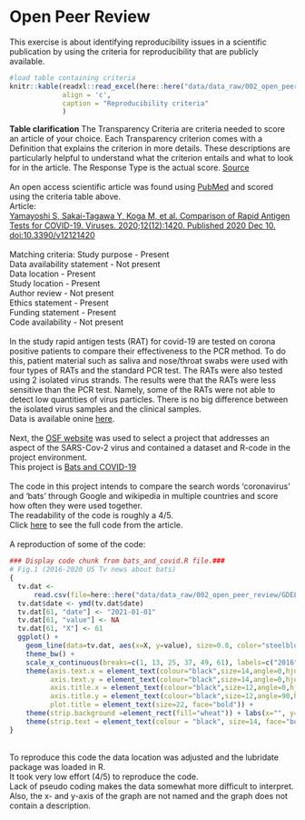 # Open Peer Review 

This exercise is about identifying reproducibility issues in a scientific publication by using the criteria for reproducibility that are publicly available.
<br>
```r
#load table containing criteria
knitr::kable(readxl::read_excel(here::here("data/data_raw/002_open_peer_review/reproducibility_criteria.xlsx")), 
             align = 'c', 
             caption = "Reproducibility criteria"
             )
```
__Table clarification__ The Transparency Criteria are criteria needed to score an article of your choice. Each Transparency criterion comes with a Definition that explains the criterion in more details. These descriptions are particularly helpful to understand what the criterion entails and what to look for in the article. The Response Type is the actual score.  [Source](https://www.researchgate.net/publication/340244621_Reproducibility_and_reporting_practices_in_COVID-19_preprint_manuscripts/fulltext/5e81f9fd92851caef4ae37ba/Reproducibility-and-reporting-practices-in-COVID-19-preprint-manuscripts.pdf)
<br> <br>
An open access scientific article was found using [PubMed](https://pubmed.ncbi.nlm.nih.gov/) and scored using the criteria table above.
<br> 
Article: <br>
[Yamayoshi S, Sakai-Tagawa Y, Koga M, et al. Comparison of Rapid Antigen Tests for COVID-19. Viruses. 2020;12(12):1420. Published 2020 Dec 10. doi:10.3390/v12121420](https://pubmed.ncbi.nlm.nih.gov/33322035/)
<br> <br>
Matching criteria:
Study purpose -                 Present <br>
Data availability statement -   Not present <br>
Data location -                 Present <br>
Study location -                Present <br>
Author review -                 Not present <br>
Ethics statement -              Present <br>
Funding statement -             Present <br>
Code availability -             Not present
<br> <br>
In the study rapid antigen tests (RAT) for covid-19 are tested on corona positive patients to compare their effectiveness to the PCR method. To do this, patient material such as saliva and nose/throat swabs were used with four types of RATs and the standard PCR test. The RATs were also tested using 2 isolated virus strands. The results were that the RATs were less sensitive than the PCR test. Namely, some of the RATs were not able to detect low quantities of virus particles. There is no big difference between the isolated virus samples and the clinical samples. <br>
Data is available onine [here](https://www.mdpi.com/1999-4915/12/12/1420/s1).
<br> <br>
Next, the [OSF website](https://osf.io/) was used to select a project that addresses an aspect of the SARS-Cov-2 virus and contained a dataset and R-code in the project environment. <br>
This project is [Bats and COVID-19](https://osf.io/wxh6a/)
<br> <br> 
The code in this project intends to compare the search words 'coronavirus' and 'bats' through Google and wikipedia in multiple countries and score how often they were used together. <br>
The readability of the code is roughly a 4/5. 
<br>
Click [here](data_raw/002_open_peer_review/bats_and_covid.R) to see the full code from the article.
<br> <br> 
A reproduction of some of the code: 
<br>
``` r
### Display code chunk from bats_and_covid.R file.###
# Fig.1 (2016-2020 US Tv news about bats) 
{
  tv.dat <- 
      read.csv(file=here::here("data/data_raw/002_open_peer_review/GDELTBatsUS1620.csv"))
  tv.dat$date <- ymd(tv.dat$date)
  tv.dat[61, "date"] <- "2021-01-01"
  tv.dat[61, "value"] <- NA
  tv.dat[61, "X"] <- 61
  ggplot() + 
    geom_line(data=tv.dat, aes(x=X, y=value), size=0.8, color="steelblue", linetype="solid") + 
    theme_bw() + 
    scale_x_continuous(breaks=c(1, 13, 25, 37, 49, 61), labels=c("2016", "2017", "2018", "2019", "2020", "2021")) +
    theme(axis.text.x = element_text(colour="black",size=14,angle=0,hjust=.5,vjust=.5,face="plain"),
          axis.text.y = element_text(colour="black",size=14,angle=0,hjust=1,vjust=0,face="plain"),  
          axis.title.x = element_text(colour="black",size=12,angle=0,hjust=.5,vjust=.5,face="plain"),
          axis.title.y = element_text(colour="black",size=12,angle=90,hjust=.5,vjust=.5,face="plain"),
          plot.title = element_text(size=22, face="bold")) +
    theme(strip.background =element_rect(fill="wheat")) + labs(x="", y="") +
    theme(strip.text = element_text(colour = "black", size=14, face="bold"))
}
``` 
<br>
To reproduce this code the data location was adjusted and the lubridate package was loaded in R.
<br>
It took very low effort (4/5) to reproduce the code. 
<br>
Lack of pseudo coding makes the data somewhat more difficult to interpret. Also, the x- and y-axis of the graph are not named and the graph does not contain a description. 
